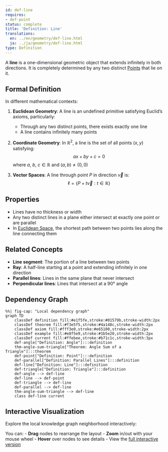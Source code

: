 ```yaml
---
id: def-line
requires:
- def-point
status: complete
title: 'Definition: Line'
translations:
  en: ../en/geometry/def-line.html
  ja: ../ja/geometry/def-line.html
type: Definition
---
```


A **line** is a one-dimensional geometric object that extends infinitely in both directions. It is completely determined by any two distinct [Points](def-point.qmd) that lie on it.

## Formal Definition

In different mathematical contexts:

1. **Euclidean Geometry**: A line is an undefined primitive satisfying Euclid's axioms, particularly:
   - Through any two distinct points, there exists exactly one line
   - A line contains infinitely many points

2. **Coordinate Geometry**: In $\mathbb{R}^2$, a line is the set of all points $(x, y)$ satisfying:
   $$ax + by + c = 0$$
   where $a$, $b$, $c \in \mathbb{R}$ and $(a, b) \neq (0, 0)$

3. **Vector Spaces**: A line through point $P$ in direction $\vec{v}$ is:
   $$\ell = \{P + t\vec{v} : t \in \mathbb{R}\}$$

## Properties

- Lines have no thickness or width
- Any two distinct lines in a plane either intersect at exactly one point or are parallel
- In [Euclidean Space](def-euclidean-space.qmd), the shortest path between two points lies along the line connecting them

## Related Concepts

- **Line segment**: The portion of a line between two points
- **Ray**: A half-line starting at a point and extending infinitely in one direction
- **Parallel lines**: Lines in the same plane that never intersect
- **Perpendicular lines**: Lines that intersect at a 90° angle

## Dependency Graph

```mermaid
%%| fig-cap: "Local dependency graph"
graph TD
    classDef definition fill:#e1f5fe,stroke:#01579b,stroke-width:2px
    classDef theorem fill:#f3e5f5,stroke:#4a148c,stroke-width:2px
    classDef axiom fill:#fff3e0,stroke:#e65100,stroke-width:2px
    classDef example fill:#e8f5e9,stroke:#1b5e20,stroke-width:2px
    classDef current fill:#ffebee,stroke:#b71c1c,stroke-width:3px
    def-angle["Definition: Angle"]:::definition
    thm-angle-sum-triangle["Theorem: Angle Sum of a Triangle"]:::theorem
    def-point["Definition: Point"]:::definition
    def-parallel["Definition: Parallel Lines"]:::definition
    def-line["Definition: Line"]:::definition
    def-triangle["Definition: Triangle"]:::definition
    def-angle --> def-line
    def-line --> def-point
    def-triangle --> def-line
    def-parallel --> def-line
    thm-angle-sum-triangle --> def-line
    class def-line current
```

## Interactive Visualization

Explore the local knowledge graph neighborhood interactively:

::: {.graph-viz data-id="def-line" data-width="700" data-height="500"}
:::

You can:
- **Drag** nodes to rearrange the layout
- **Zoom** in/out with your mouse wheel
- **Hover** over nodes to see details
- View the [full interactive version](../../output/interactive/def-line.html){target="_blank"}
